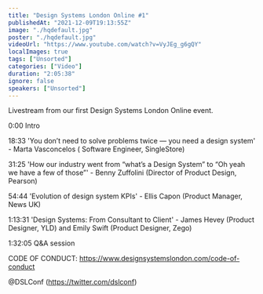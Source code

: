```yaml
---
title: "Design Systems London Online #1"
publishedAt: "2021-12-09T19:13:55Z"
image: "./hqdefault.jpg"
poster: "./hqdefault.jpg"
videoUrl: "https://www.youtube.com/watch?v=VyJEg_g6gQY"
localImages: true
tags: ["Unsorted"]
categories: ["Video"]
duration: "2:05:38"
ignore: false
speakers: ["Unsorted"]
---
```


Livestream from our first Design Systems London Online event.

0:00 Intro

18:33 'You don’t need to solve problems twice — you need a design system' - Marta Vasconcelos ( Software Engineer, SingleStore)

31:25 'How our industry went from “what’s a Design System” to “Oh yeah we have a few of those”' - Benny Zuffolini (Director of Product Design, Pearson)

54:44 'Evolution of design system KPIs' - Ellis Capon (Product Manager, News UK)

1:13:31 'Design Systems: From Consultant to Client' - James Hevey (Product Designer, YLD) and Emily Swift (Product Designer, Zego)

1:32:05 Q&A session

CODE OF CONDUCT:
https://www.designsystemslondon.com/code-of-conduct

@DSLConf (https://twitter.com/dslconf)
